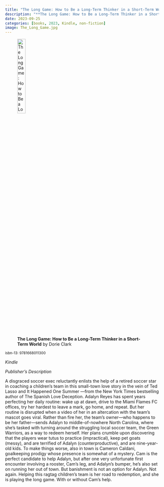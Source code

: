 ```yaml
---
title: "The Long Game: How to Be a Long-Term Thinker in a Short-Term World"
description: "**The Long Game: How to Be a Long-Term Thinker in a Short-Term World** by Dorie Clark"
date: 2023-09-25
categories: [books, 2023, Kindle, non-fiction]
image: The_Long_Game.jpg
---
```

![**The Long Game: How to Be a Long-Term Thinker in a Short-Term World** by Dorie Clark](The_Long_Game.jpg){fig-align="left" width=25%}

<sup>isbn-13: 9781668011300</sup>

*Kindle*

*Publisher's Description*

A disgraced soccer exec reluctantly enlists the help of a retired soccer
star in coaching a children’s team in this small-town love story in the
vein of Ted Lasso and It Happened One Summer —from the New York Times
bestselling author of The Spanish Love Deception. Adalyn Reyes has spent
years perfecting her daily routine: wake up at dawn, drive to the Miami
Flames FC offices, try her hardest to leave a mark, go home, and repeat.
But her routine is disrupted when a video of her in an altercation with the
team’s mascot goes viral. Rather than fire her, the team’s owner—who
happens to be her father—sends Adalyn to middle-of-nowhere North Carolina,
where she’s tasked with turning around the struggling local soccer team,
the Green Warriors, as a way to redeem herself. Her plans crumble upon
discovering that the players wear tutus to practice (impractical), keep pet
goats (messy), and are terrified of Adalyn (counterproductive), and are
nine-year-old kids. To make things worse, also in town is Cameron Caldani,
goalkeeping prodigy whose presence is somewhat of a mystery. Cam is the
perfect candidate to help Adalyn, but after one very unfortunate first
encounter involving a rooster, Cam’s leg, and Adalyn’s bumper, he’s also
set on running her out of town. But banishment is not an option for Adalyn.
Not again. Helping this ragtag children’s team is her road to redemption,
and she is playing the long game. With or without Cam’s help.